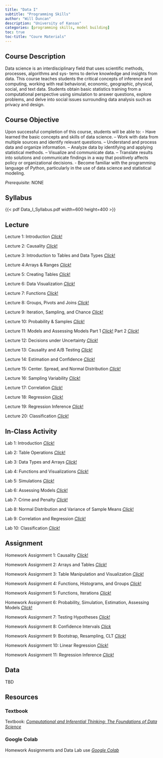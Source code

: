 ```yaml
---
title: "Data I"
subtitle: "Programming Skills"
author: "Will Duncan"
description: "University of Kansas"
categories: [programming skills, model building]
toc: true
toc-title: "Coure Materials"
---
```


## Course Description

Data science is an interdisciplinary field that uses scientific methods, processes, algorithms and sys- tems to derive knowledge and insights from data. This course teaches students the critical concepts of inference and computing, working with real behavioral, economic, geographic, physical, social, and text data. Students obtain basic statistics training from a computational perspective using simulation to answer questions, explore problems, and delve into social issues surrounding data analysis such as privacy and design.

## Course Objective

Upon successful completion of this course, students will be able to: - Have learned the basic concepts and skills of data science. -- Work with data from multiple sources and identify relevant questions. -- Understand and process data and organize information. -- Analyze data by identifying and applying statistical methods. -- Visualize and communicate data. -- Translate results into solutions and communicate findings in a way that positively affects policy or organizational decisions. - Become familiar with the programming language of Python, particularly in the use of data science and statistical modeling.

*Prerequisite*: NONE

## Syllabus

{{< pdf Data_I_Syllabus.pdf width=600 height=400 >}}

## Lecture 

Lecture 1: Introduction [*Click*!](https://docs.google.com/presentation/d/1kIW-qFPKUH3zljggC2k9bZs4x-GQBVrtPGuqx6NMz5E/edit#slide=id.p)

Lecture 2: Causality [*Click*!](https://docs.google.com/presentation/d/1QZouHMcKb1czioT0ISUqtFnOcHXMDt-QRy_4GbD5b64/edit#slide=id.p)

Lecture 3: Introduction to Tables and Data Types [*Click*!](https://docs.google.com/presentation/d/1RacOvWh9CrNBLsFLqn0vymPMT90rvH4J9eLLTTt5tlQ/edit#slide=id.g610d9f86d0_0_5)

Lecture 4:Arrays & Ranges [*Click*!](https://docs.google.com/presentation/d/1IIGFQzgOEkO3Gc-uuHP5BHIBgLsKaz4GOx9KlCcP17c/edit#slide=id.g610d9f86d0_0_5)

Lecture 5: Creating Tables [*Click*!](https://docs.google.com/presentation/d/1BavSMoAn5qsVu2R4E47GPKcQ1eNA9Jh2g5R7v3_tR5I/edit#slide=id.g610d9f86d0_0_5)

Lecture 6: Data Visualization [*Click*!](https://docs.google.com/presentation/d/1CZ0-_nvxMGvIuy0XkJRMJzahcebganahap3Lj-c5pCE/edit#slide=id.g2fafb72925_1_26)

Lecture 7: Functions [*Click*!](https://docs.google.com/presentation/d/1X8AJfxyanNYVed_o8ugdFWybEbtU9YJPp6rj8kChRd0/edit#slide=id.g2fafb72925_1_26)

Lecture 8: Groups, Pivots and Joins [*Click*!](https://docs.google.com/presentation/d/1xYKMFd342Pf5pS6d6b8VZVY76wgbBdzfuAdRuQA1X4k/edit#slide=id.p)

Lecture 9: Iteration, Sampling, and Chance [*Click*!](https://docs.google.com/presentation/d/1GRALHBcIocImPWgSRKCVustEjFPilHEo-DsSqSoTSJg/edit#slide=id.g2fafb72925_1_26)

Lecture 10: Probability & Samples [*Click*!](https://docs.google.com/presentation/d/1p_4xtsB1EPS0oXnNbbu1NSvzmG_jdlbG-zGaA-Aojwg/edit#slide=id.g30c77890ad_0_0)

Lecture 11: Models and Assessing Models Part 1 [*Click*!](https://docs.google.com/presentation/d/1AFRqn_rpWjKTXUnuQq5DnsuDT2WTK-pF8cxuqJyrgjw/edit) Part 2 [*Click*!](https://docs.google.com/presentation/d/1v75bCcg0FXGIL248UAC0xY2rSlUOT60nnxD6sKXoJLQ/edit#slide=id.p)

Lecture 12: Decisions under Uncertainty [*Click*!](https://docs.google.com/presentation/d/1ldE4PleNimKvO79jaANzHFL7rFNYWWzGBewEqmIgmS0/edit#slide=id.p)

Lecture 13: Causality and A/B Testing [*Click*!](https://docs.google.com/presentation/d/1uvH8KrA-zW0YTpdgziaIPWfEDYJAp5QPG8TfWgT8UUQ/edit#slide=id.g2fafb72925_1_26)

Lecture 14: Estimation and Confidence [*Click*!](https://docs.google.com/presentation/d/1--U4KhzNfU0h-PDX4vrikrzWAnwfXi4daiYBklhI4Ac/edit#slide=id.g30c77890ad_0_0)

Lecture 15: Center. Spread, and Normal Distribution [*Click*!](https://docs.google.com/presentation/d/1ae7R8x_zDB9prluVdVmUKs06lwn-aZtl98otAsp5oCQ/edit#slide=id.g30c77890ad_0_0)

Lecture 16: Sampling Variability [*Click*!](https://colab.research.google.com/drive/1o5Q2OFYaxR48aF7O0xCVf3oR-Pi36zc1?usp=sharing)

Lecture 17: Correlation [*Click*!](https://docs.google.com/presentation/d/19Hek3VBzEiR2m2nJd5As3OjBIuK3ua27Vcf_QsqW6rk/edit#slide=id.g30c77890ad_0_0)

Lecture 18: Regression [*Click*!](https://docs.google.com/presentation/d/13eDO6uaDv_cRwOUgPcRGa6FAM54sl9Mf2z6kQq-I094/edit#slide=id.g30c77890ad_0_0)

Lecture 19: Regression Inference [*Click*!](https://docs.google.com/presentation/d/1sDoPYobAp6YEbBVg2onf2JhBX-k7vvUpsio34xpjvcE/edit#slide=id.g30c77890ad_0_0)

Lecture 20: Classification [*Click*!](https://docs.google.com/presentation/d/1ex3FFNwpEDobej_Vj190aQJyfpXGZcEVsXXr9T69pjk/edit#slide=id.g30c77890ad_0_0)

## In-Class Activity

Lab 1: Introduction [*Click*!](https://colab.research.google.com/drive/149HV3Eif24PfcXj323fs0Og5VP6EhQJy?usp=sharing)

Lab 2: Table Operations [*Click*!](https://colab.research.google.com/drive/1uzSsCDuQ8LYBj4idzXbTy_-EtaYaD1ta?usp=sharing)

Lab 3: Data Types and Arrays [*Click*!](https://colab.research.google.com/drive/1jyAdGCAg6t5Rm3tDH5JgyOA1r7KUxBP1?usp=sharing)

Lab 4: Functions and Visualizations [*Click*!](https://colab.research.google.com/drive/1jrwdjCC3bvon0_GwagJi-yScwPwnaMWy?usp=sharing)

Lab 5: Simulations [*Click*!](https://canvas.ku.edu/courses/119109/assignments/752727?module_item_id=2536065)

Lab 6: Assessing Models [*Click*!](https://colab.research.google.com/drive/1wyg0OXYQWe9-yMllB8kj5yhuVTalwVpJ?usp=sharing)

Lab 7: Crime and Penalty [*Click*!](https://colab.research.google.com/drive/1flNB2OwxVkWF6_iPTKHVEwcqsNCcMLlP?usp=sharing)

Lab 8: Normal Distribution and Variance of Sample Means [*Click*!](https://colab.research.google.com/drive/1o5Q2OFYaxR48aF7O0xCVf3oR-Pi36zc1?usp=sharing)

Lab 9: Correlation and Regression [*Click*!](https://colab.research.google.com/drive/1TXTPClHUi7R4CUnOIU9fZelij5moyRCU?usp=sharing)

Lab 10: Classification [*Click*!](https://colab.research.google.com/drive/14nPK7ClHyJimuf_Xb6XlJm-utgEvhrsJ)

## Assignment

Homework Assignment 1: Causality [*Click*!](https://colab.research.google.com/drive/1Axq7SwhjKIDo7Jbxk_VLuxlJbuontyB2?usp=sharing)

Homework Assignment 2: Arrays and Tables [*Click*!](https://colab.research.google.com/drive/1GnruKBvGV-BRFDxNAZ9Jr415rWwiiMdc?usp=sharing)

Homework Assignment 3: Table Manipulation and Visualization [*Click*!](https://colab.research.google.com/drive/1-paZ2h0h19TXHRKX_bOzA2bhY-usbNTl?usp=sharing)

Homework Assignment 4: Functions, Histograms, and Groups [*Click*!](https://colab.research.google.com/drive/1oQs3f-SuyJLDu3eU3YIIGBHsh0ZpeMK5?usp=sharing)

Homework Assignment 5: Functions, Iterations [*Click*!](https://colab.research.google.com/drive/1t65E4blts-0mczq8uvPhBWXch4fXFa_Q?usp=sharing)

Homework Assignment 6: Probability, Simulation, Estimation, Assessing Models [*Click*!](https://colab.research.google.com/drive/1xLIzLZU4AYkKiwSR6MY5pkXn_WsZXONf?usp=sharing)

Homework Assignment 7: Testing Hypotheses [*Click*!](https://colab.research.google.com/drive/12t9x0Y8V1EttdRLTJ_j7qe9Evg8P6Sbu?usp=sharing)

Homework Assignment 8: Confidence Intervals [*Click*](https://colab.research.google.com/drive/1lv3wfDvq95ukbcxrXd-pRxN1SwTTGevj?usp=sharing)

Homework Assignment 9: Bootstrap, Resampling, CLT [*Click*!](https://colab.research.google.com/drive/18y5WKPPVep1pvJyj7ptKgwwZ8gCpv3oZ?usp=sharing)

Homework Assignment 10: Linear Regression [*Click*!](https://colab.research.google.com/drive/1OyKPEq26WxbjJinYoM0kzVGyzyoLxCxt?usp=sharing)

Homework Assignment 11: Regression Inference [*Click*!](https://colab.research.google.com/drive/1i2G7I0nof469o9Zn0jFKpisSlEYqwrI2?usp=sharing)

## Data

TBD

## Resources

### Textbook

Textbook: [*Computational and Inferential Thinking: The Foundations of Data Science*](https://inferentialthinking.com/chapters/intro)

### Google Colab

Homework Assignments and Data Lab use [*Google Colab*](https://colab.research.google.com/notebooks/intro.ipynb)
